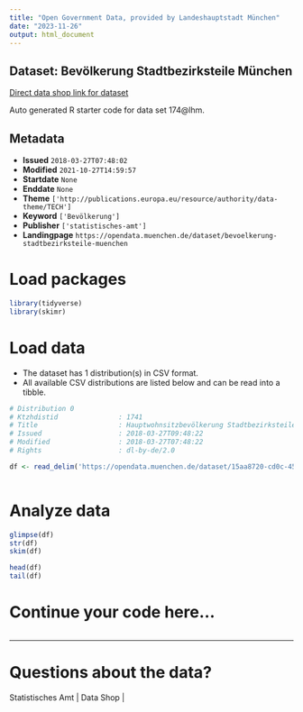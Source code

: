 ```yaml
---
title: "Open Government Data, provided by Landeshauptstadt München"
date: "2023-11-26"
output: html_document
---
```


## Dataset: Bevölkerung Stadtbezirksteile München

[Direct data shop link for dataset](https://opendata.muenchen.de/dataset/bevoelkerung-stadtbezirksteile-muenchen)

Auto generated R starter code for data set 174@lhm.

## Metadata

- **Issued** `2018-03-27T07:48:02`
- **Modified** `2021-10-27T14:59:57`
- **Startdate** `None`
- **Enddate** `None`
- **Theme** `['http://publications.europa.eu/resource/authority/data-theme/TECH']`
- **Keyword** `['Bevölkerung']`
- **Publisher** `['statistisches-amt']`
- **Landingpage** `https://opendata.muenchen.de/dataset/bevoelkerung-stadtbezirksteile-muenchen`


# Load packages

```r

library(tidyverse)
library(skimr)

```

# Load data

-   The dataset has 1 distribution(s) in CSV format.
-   All available CSV distributions are listed below and can be read into a tibble.

```r

# Distribution 0
# Ktzhdistid               : 1741
# Title                    : Hauptwohnsitzbevölkerung Stadtbezirksteile
# Issued                   : 2018-03-27T09:48:22
# Modified                 : 2018-03-27T07:48:22
# Rights                   : dl-by-de/2.0

df <- read_delim('https://opendata.muenchen.de/dataset/15aa8720-cd0c-45db-ba37-d90924a9dc5c/resource/ffcdc8ec-1fc4-4186-9fbf-9114448e80a7/download/bevoelkerunghws201712stadtbezirksteile.csv')



```

# Analyze data

```r

glimpse(df)
str(df)
skim(df)

head(df)
tail(df)

```

# Continue your code here...

```r

```

------------------------------------------------------------------------

# Questions about the data?

Statistisches Amt | Data Shop | 
